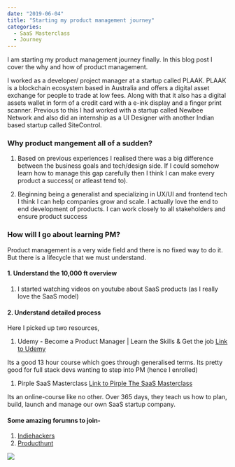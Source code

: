 ---
date: "2019-06-04"
title: "Starting my product management journey"
categories:
  - SaaS Masterclass
  - Journey
---

I am starting my product management journey finally. In this blog post I cover the why and how of product management.

I worked as a developer/ project manager at a startup called PLAAK. PLAAK is a blockchain ecosystem based in Australia and offers a digital asset exchange for people to trade at low fees. Along with that it also has a digital assets wallet in form of a credit card with a e-ink display and a finger print scanner. Previous to this I had worked with a startup called Newbee Network and also did an internship as a UI Designer with another Indian based startup called SiteControl.

### Why product mangement all of a sudden?

1. Based on previous experiences I realised there was a big difference between the business goals and tech/design side. If I could somehow learn how to manage this gap carefully then I think I can make every product a success( or atleast tend to).

1. Beginning being a generalist and specializing in UX/UI and frontend tech I think I can help companies grow and scale. I actually love the end to end development of products. I can work closely to all stakeholders and ensure product success

### How will I go about learning PM?

Product management is a very wide field and there is no fixed way to do it. But there is a lifecycle that we must understand. 

#### 1. Understand the 10,000 ft overview
1. I started watching videos on youtube about SaaS products (as I really love the SaaS model)

#### 2. Understand detailed process

Here I picked up two resources, 


1. Udemy - Become a Product Manager  | Learn the Skills & Get the job [Link to Udemy](https://www.udemy.com/course/become-a-product-manager-learn-the-skills-get-a-job/ "Become a Product Manager on Udemy")
 
 Its a good 13 hour course which goes through generalised terms. Its pretty good for full stack devs wanting to step into PM (hence I enrolled)

1. Pirple SaaS Masterclass  [Link to Pirple The SaaS Masterclass](https://pirple.thinkific.com/courses/the-saas-master-class "Pirple The SaaS Master Class")

 Its an online-course like no other. Over 365 days, they teach us how to plan, build, launch and manage our own SaaS startup company.

#### Some amazing forumns to join-

1. [Indiehackers](https://www.indiehackers.com "Indiehackers.com")
2. [Producthunt](http://producthunt.co "producthunt.co")


![](./ProductMangement-Image.png)

